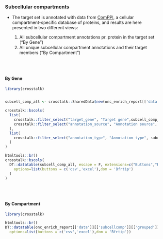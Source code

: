 ### Subcellular compartments {.tabset}

* The target set is annotated with data from [ComPPI](http://comppi.linkgroup.hu/), a cellular compartment-specific database of proteins, and results are here presented in two different views:

   1. All subcellular compartment annotations pr. protein in the target set ("By Gene")
   2. All unique subcellular compartment annotations and their target members ("By Compartment")

<br><br>

#### By Gene

```r
library(crosstalk)


subcell_comp_all <- crosstalk::SharedData$new(onc_enrich_report[['data']][['subcellcomp']][['all']])

crosstalk::bscols(
  list(
    crosstalk::filter_select("target_gene", "Target gene",subcell_comp_all,~symbol),
    crosstalk::filter_select("annotation_source", "Annotation source", subcell_comp_all, ~annotation_source)
  ),
  list(
    crosstalk::filter_select("annotation_type", "Annotation type", subcell_comp_all, ~annotation_type)
  )
)

htmltools::br()
crosstalk::bscols(
  DT::datatable(subcell_comp_all, escape = F, extensions=c("Buttons","Responsive"), width = "100%",
    options=list(buttons = c('csv','excel'),dom = 'Bfrtip')
  )
)

```
<br><br>

#### By Compartment

```r
library(crosstalk)

htmltools::br()
DT::datatable(onc_enrich_report[['data']][['subcellcomp']][['grouped']], escape = F, extensions=c("Buttons","Responsive"), width = "100%",
  options=list(buttons = c('csv','excel'),dom = 'Bfrtip'))


```
<br><br>



